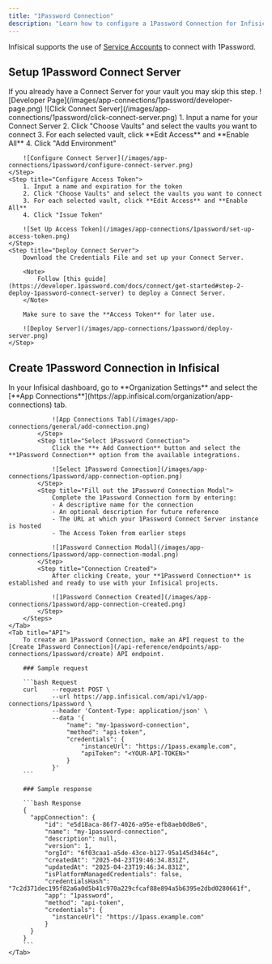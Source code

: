 ```yaml
---
title: "1Password Connection"
description: "Learn how to configure a 1Password Connection for Infisical."
---
```


Infisical supports the use of [Service Accounts](https://developer.1password.com/docs/service-accounts) to connect with 1Password.

## Setup 1Password Connect Server

<Note>
    If you already have a Connect Server for your vault you may skip this step.
</Note>

<Steps>
    <Step title="Navigate to 'Developer' and click 'Other'">
        ![Developer Page](/images/app-connections/1password/developer-page.png)
    </Step>
    <Step title="Select 'Connect Server'">
        ![Click Connect Server](/images/app-connections/1password/click-connect-server.png)
    </Step>
    <Step title="Configure Connect Server">
        1. Input a name for your Connect Server
        2. Click "Choose Vaults" and select the vaults you want to connect
        3. For each selected vault, click **Edit Access** and **Enable All**
        4. Click "Add Environment"

        ![Configure Connect Server](/images/app-connections/1password/configure-connect-server.png)
    </Step>
    <Step title="Configure Access Token">
        1. Input a name and expiration for the token
        2. Click "Choose Vaults" and select the vaults you want to connect
        3. For each selected vault, click **Edit Access** and **Enable All**
        4. Click "Issue Token"

        ![Set Up Access Token](/images/app-connections/1password/set-up-access-token.png)
    </Step>
    <Step title="Deploy Connect Server">
        Download the Credentials File and set up your Connect Server.

        <Note>
            Follow [this guide](https://developer.1password.com/docs/connect/get-started#step-2-deploy-1password-connect-server) to deploy a Connect Server.
        </Note>

        Make sure to save the **Access Token** for later use.

        ![Deploy Server](/images/app-connections/1password/deploy-server.png)
    </Step>
</Steps>

## Create 1Password Connection in Infisical

<Tabs>
    <Tab title="Infisical UI">
        <Steps>
            <Step title="Navigate to App Connections">
                In your Infisical dashboard, go to **Organization Settings** and select the [**App Connections**](https://app.infisical.com/organization/app-connections) tab.

                ![App Connections Tab](/images/app-connections/general/add-connection.png)
            </Step>
            <Step title="Select 1Password Connection">
                Click the **+ Add Connection** button and select the **1Password Connection** option from the available integrations.

                ![Select 1Password Connection](/images/app-connections/1password/app-connection-option.png)
            </Step>
            <Step title="Fill out the 1Password Connection Modal">
                Complete the 1Password Connection form by entering:
                - A descriptive name for the connection
                - An optional description for future reference
                - The URL at which your 1Password Connect Server instance is hosted
                - The Access Token from earlier steps

                ![1Password Connection Modal](/images/app-connections/1password/app-connection-modal.png)
            </Step>
            <Step title="Connection Created">
                After clicking Create, your **1Password Connection** is established and ready to use with your Infisical projects.

                ![1Password Connection Created](/images/app-connections/1password/app-connection-created.png)
            </Step>
        </Steps>
    </Tab>
    <Tab title="API">
        To create an 1Password Connection, make an API request to the [Create 1Password Connection](/api-reference/endpoints/app-connections/1password/create) API endpoint.

        ### Sample request

        ```bash Request
        curl    --request POST \
                --url https://app.infisical.com/api/v1/app-connections/1password \
                --header 'Content-Type: application/json' \
                --data '{
                    "name": "my-1password-connection",
                    "method": "api-token",
                    "credentials": {
                        "instanceUrl": "https://1pass.example.com",
                        "apiToken": "<YOUR-API-TOKEN>"
                    }
                }'
        ```

        ### Sample response

        ```bash Response
        {
          "appConnection": {
              "id": "e5d18aca-86f7-4026-a95e-efb8aeb0d8e6",
              "name": "my-1password-connection",
              "description": null,
              "version": 1,
              "orgId": "6f03caa1-a5de-43ce-b127-95a145d3464c",
              "createdAt": "2025-04-23T19:46:34.831Z",
              "updatedAt": "2025-04-23T19:46:34.831Z",
              "isPlatformManagedCredentials": false,
              "credentialsHash": "7c2d371dec195f82a6a0d5b41c970a229cfcaf88e894a5b6395e2dbd0280661f",
              "app": "1password",
              "method": "api-token",
              "credentials": {
                "instanceUrl": "https://1pass.example.com"
              }
          }
        }
        ```
    </Tab>
</Tabs>
